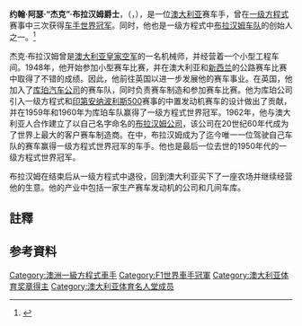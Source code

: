 {{noteTA
|G1=F1
|G2=TO
|G3=Transport
|T=zh-hans:杰克·布拉汉姆;zh-hk:積奇·伯拉咸;zh-tw:傑克·布拉漢姆;
|1=zh-hans:布拉汉姆;zh-hk:伯拉咸; zh-tw:布拉漢姆;
|2=zh-hans:杰克;zh-hk:積奇;zh-tw:傑克;
}}
{{F1 driver
 | Name = 杰克·布拉汉姆{{nobold|[[爵士|爵士]]<br>
{{post-nominals|post-noms=[[澳大利亚勋章|AO]]，[[OBE|OBE]]}}}}|
 | Image = BrabhamJack1966B.jpg
 | Caption= 杰克·布拉汉姆，攝於1966年
 |Nationality = {{flagcountry|AUS}} 
| birth_date    = {{birth date|1926|4|2}}
| birth_place   = {{AUS}}[[赫斯特維爾_(新南威爾斯州)|赫斯特維爾]]
| death_date    = {{death date and age|df=y|2014|5|19|1926|4|2}}
| death_place   = {{AUS}}[[黃金海岸_(澳洲)|黃金海岸]]
 |Team = [[库伯车队|库伯车队]],{{link-en|Rob Walker Racing Team}},[[布拉汉姆车队|布拉汉姆车队]]
 |  Races           = 128（126次发车）
 | Championships   = 3（{{link-en|1959年世界一級方程式錦標賽|1959 Formula One season|1959年}}、{{link-en|1960年世界一級方程式錦標賽|1960 Formula One season|1960年}}、{{link-en|1966年世界一級方程式錦標賽|1966 Formula One season|1966年}}）
 | Wins            = 14
 | Podiums         = 31
 | Points          = 253（261）<ref name="droppedpoints" group="註">在1990年以前，由車手取得的所有積分，並非完全計算入最終的世界錦標賽冠軍排名（參見[[一级方程式积分系统|一级方程式积分系统]]）。括號外的數字是錦標賽積分；括號內的數字為車手取得的所有積分。</ref>
 | Poles           = 13
 | Fastest laps    = 12
 | First race = {{link-en|1955年英国大奖赛|1955 British Grand Prix}}
 | First win = {{link-en|1959年摩纳哥大奖赛|1959 Monaco Grand Prix}}
 | Last win = {{link-en|1970年南非大奖赛|1970 South African Grand Prix}}
 | Last race = {{link-en|1970年墨西哥大奖赛|1970 Mexican Grand prix}}
}}

'''约翰·阿瑟·“杰克”·布拉汉姆爵士'''，{{post-nominals|post-noms=[[澳大利亚勋章|AO]]，[[OBE|OBE]]}}（{{lang-en|Sir John Arthur "Jack" Brabham}}，{{bd|1926年|4月2日|2014年|5月19日|catIdx=Brabham}}），是一位[[澳大利亚|澳大利亚]]赛车手，曾在[[一级方程式|一级方程式]]赛事中三次获得[[F1车手世界冠军列表|车手世界冠军]]。同时，他也是一级方程式中[[布拉汉姆车队|布拉汉姆车队]]的创始人之一。<ref>{{cite web|url=https://www.formula1.com/en/drivers/hall-of-fame/Jack_Brabham.html|title=Jack Brabham|publisher=Formula One|date=2015-01-30|access-date=2018-12-19}}</ref>

杰克·布拉汉姆曾是[[澳大利亚皇家空军|澳大利亚皇家空军]]的一名机械师，并经营着一个小型工程车间。1948年，他开始参加小型赛车比赛，并在澳大利亚和[[新西兰|新西兰]]的公路赛车比赛中取得了不错的成绩。因此，他前往英国以进一步发展他的赛车事业。在英国，他加入了[[库珀汽车公司|库珀汽车公司]]的赛车队，同时负责赛车制造和参加赛车比赛。他为库珀公司引入一级方程式和[[印第安纳波利斯500|印第安纳波利斯500]]赛事的中置发动机赛车的设计做出了贡献，并在1959年和1960年为库珀车队赢得了一级方程式世界冠军。1962年，他与澳大利亚人{{le|罗恩·陶拉纳克|Ron Tauranac}}合作建立了以自己名字命名的[[布拉汉姆车队|布拉汉姆公司]]，该公司在20世纪60年代成为了世界上最大的客户赛车制造商。在{{le|1966年一级方程式赛季|1966 Formula One Season}}中，布拉汉姆成为了迄今唯一一位驾驶自己车队的赛车赢得一级方程式世界冠军的车手。他也是最后一位去世的1950年代的一级方程式世界冠军。

布拉汉姆在{{le|1970年一级方程式赛季|1970 Formula One Season|1970赛季}}结束后从一级方程式中退役，回到澳大利亚买下了一座农场并继续经营他的生意。他的产业中包括一家生产赛车发动机的公司和几间车库。

==註釋==
{{reflist|group="註"}}
==参考資料==
{{reflist|2}}
{{F1车手世界冠军}}

{{Authority control}}
[[Category:澳洲一級方程式車手|Category:澳洲一級方程式車手]]
[[Category:F1世界車手冠軍|Category:F1世界車手冠軍]]
[[Category:澳大利亚体育奖章得主|Category:澳大利亚体育奖章得主]]
[[Category:澳大利亚体育名人堂成员|Category:澳大利亚体育名人堂成员]]